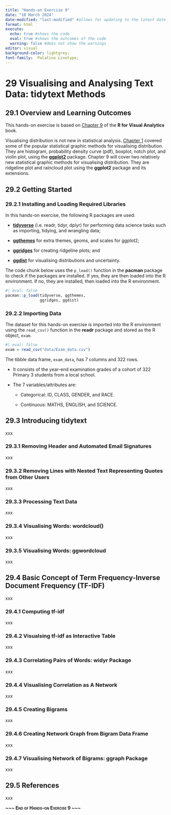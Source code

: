 ```yaml
---
title: "Hands-on Exercise 9"
date: "10 March 2024"
date-modified: "last-modified" #allows for updating to the latest date
format: html
execute: 
  echo: true #shows the code
  eval: true #shows the outcomes of the code
  warning: false #does not show the warnings
editor: visual
background-color: lightgrey;
font-family:  Palatino Linotype;
---
```


# 29 Visualising and Analysing Text Data: tidytext Methods

## 29.1 Overview and Learning Outcomes

This hands-on exercise is based on [Chapter 9](https://r4va.netlify.app/chap09) of the **R for Visual Analytics** book.

Visualising distribution is not new in statistical analysis. [Chapter 1](https://r4va.netlify.app/chap01) covered some of the popular statistical graphic methods for visualising distribution. They are histogram, probability density curve (pdf), boxplot, notch plot, and violin plot, using the [**ggplot2**](https://ggplot2.tidyverse.org/) package. Chapter 9 will cover two relatively new statistical graphic methods for visualising distribution. They are ridgeline plot and raincloud plot using the **ggplot2** package and its extensions.

## 29.2 Getting Started

### 29.2.1 Installing and Loading Required Libraries

In this hands-on exercise, the following R packages are used:

-   [**tidyverse**](https://www.tidyverse.org/) (i.e. readr, tidyr, dplyr) for performing data science tasks such as importing, tidying, and wrangling data;

-   [**ggthemes**](https://ggplot2.tidyverse.org/reference/ggtheme.html) for extra themes, geoms, and scales for ggplot2;

-   [**ggridges**](https://cran.r-project.org/web/packages/ggridges/vignettes/introduction.html) for creating ridgeline plots; and

-   [**ggdist**](https://mjskay.github.io/ggdist/) for visualising distributions and uncertainty.

The code chunk below uses the `p_load()` function in the **pacman** package to check if the packages are installed. If yes, they are then loaded into the R environment. If no, they are installed, then loaded into the R environment.

```r
#| eval: false
pacman::p_load(tidyverse, ggthemes,
               ggridges, ggdist)
```

### 29.2.2 Importing Data

The dataset for this hands-on exercise is imported into the R environment using the `read_csv()` function in the **readr** package and stored as the R object, `exam`.

```r
#| eval: false
exam = read_csv("data/Exam_data.csv")
```

The tibble data frame, `exam_data`, has 7 columns and 322 rows.

-   It consists of the year-end examination grades of a cohort of 322 Primary 3 students from a local school.

-   The 7 variables/attributes are:

    -   Categorical: ID, CLASS, GENDER, and RACE.

    -   Continuous: MATHS, ENGLISH, and SCIENCE.

## 29.3 Introducing tidytext

xxx

### 29.3.1 Removing Header and Automated Email Signatures

xxx

### 29.3.2 Removing Lines with Nested Text Representing Quotes from Other Users

xxx

### 29.3.3 Processing Text Data

xxx

### 29.3.4 Visualising Words: wordcloud()

xxx

### 29.3.5 Visualising Words: ggwordcloud

xxx

## 29.4 Basic Concept of Term Frequency-Inverse Document Frequency (TF-IDF)

xxx

### 29.4.1 Computing tf-idf

xxx

### 29.4.2 Visualsing tf-idf as Interactive Table

xxx

### 29.4.3 Correlating Pairs of Words: widyr Package

xxx

### 29.4.4 Visualising Correlation as A Network

xxx

### 29.4.5 Creating Bigrams

xxx

### 29.4.6 Creating Network Graph from Bigram Data Frame

xxx

### 29.4.7 Visualising Network of Bigrams: ggraph Package

xxx

## 29.5 References

xxx

[**\~\~\~ End of Hands-on Exercise 9 \~\~\~**]{.smallcaps}
